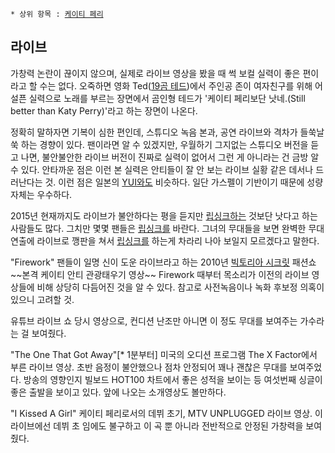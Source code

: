  * 상위 항목 : [[케이티 페리]]

== 라이브 ==

가창력 논란이 끊이지 않으며, 실제로 라이브 영상을 봤을 때 썩 보컬 실력이 좋은 편이라고 할 수는 없다.  오죽하면 영화 Ted([[19곰 테드]])에서 주인공 존이 여자친구를 위해 어설픈 실력으로 노래를 부르는 장면에서 곰인형 테드가 '케이티 페리보단 낫네.(Still better than Katy Perry)'라고 하는 장면이 나온다.

정확히 말하자면 기복이 심한 편인데, 스튜디오 녹음 본과, 공연 라이브와 격차가 들쑥날쑥 하는 경향이 있다. 팬이라면 알 수 있겠지만, 우월하기 그지없는 스튜디오 버전을 듣고 나면, 불안불안한 라이브 버전이 진짜로 실력이 없어서 그런 게 아니라는 건 금방 알 수 있다. 안타까운 점은 이런 본 실력은 안티들이 잘 안 보는 라이브 실황 같은 데서나 드러난다는 것. 이런 점은 일본의 [[YUI]]와도 비슷하다. 일단 가스펠이 기반이기 때문에 성량 자체는 우수하다.

2015년 현재까지도 라이브가 불안하다는 평을 듣지만 [[립싱크]]하는 것보단 낫다고 하는 사람들도 많다. 그치만 몇몇 팬들은 [[립싱크]]를 바란다. 그녀의 무대들을 보면 완벽한 무대연출에 라이브로 깽판을 쳐서 [[립싱크]]를 하는게 차라리 나아 보일지 모르겠다고 말한다.

{{{#!html
<iframe width="560" height="349" src="http://www.youtube.com/embed/HEukkVaKZeA" frameborder="0" allowfullscreen></iframe>}}}
"Firework" 
팬들이 일명 신이 도운 라이브라고 하는 2010년 [[빅토리아 시크릿]] 패션쇼 ~~본격 케이티 안티 관광태우기 영상~~ Firework 때부터 목소리가 이전의 라이브 영상들에 비해 상당히 다듬어진 것을 알 수 있다. 참고로 사전녹음이나 녹화 후보정 의혹이 있으니 고려할 것.

{{{#!html
<iframe width="560" height="349" src="http://www.youtube.com/embed/46m-pxklCNQ" frameborder="0" allowfullscreen></iframe>}}}
유튜브 라이브 쇼 당시 영상으로, 컨디션 난조만 아니면 이 정도 무대를 보여주는 가수라는 걸 보여줬다.

{{{#!html
<iframe width="560" height="349" src="//www.youtube.com/embed/oIdb_iI7iRg?feature=player_detailpage" frameborder="0" allowfullscreen></iframe>}}}
"The One That Got Away"[* 1분부터]
미국의 오디션 프로그램 The X Factor에서 부른 라이브 영상. 초반 음정이 불안했으나 점차 안정되어 꽤나 괜찮은 무대를 보여주었다. 방송의 영향인지 빌보드 HOT100 차트에서 좋은 성적을 보이는 등 여섯번째 싱글이 좋은 출발을 보이고 있다. 앞에 나오는 소개영상도 볼만하다.

{{{#!html
<iframe width="560" height="349" src="http://www.youtube.com/embed/oIekDlyhHCg" frameborder="0" allowfullscreen></iframe>}}}
"I Kissed A Girl"
케이티 페리로서의 데뷔 초기, MTV UNPLUGGED 라이브 영상.
이 라이브에선 데뷔 초 임에도 불구하고 이 곡 뿐 아니라 전반적으로 안정된 가창력을 보여줬다.
